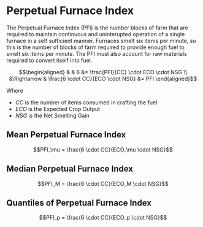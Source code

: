 # Perpetual Furnace Index

The Perpetual Furnace Index (PFI) is the number blocks of farm that are required to maintain continuous and uninterupted operation of a single furnace in a self sufficient manner. Furnaces smelt six items per minute, so this is the number of blocks of farm required to provide enough fuel to smelt six items per minute. The PFI must also account for raw materials required to convert itself into fuel. 

$$\begin{aligned}
& &                     6 &= \frac{PFI}{CC} \cdot ECO \cdot NSG \\ 
&\Rightarrow & \frac{6 \cdot CC}{ECO \cdot NSG} &= PFI 
\end{aligned}$$

Where

* $CC$ is the number of items consumed in crafting the fuel
* $ECO$ is the Expected Crop Output
* $NSG$ is the Net Smelting Gain

## Mean Perpetual Furnace Index 

$$PFI_\mu = \frac{6 \cdot CC}{ECO_\mu \cdot NSG}$$

## Median Perpetual Furnace Index 

$$PFI_M = \frac{6 \cdot CC}{ECO_M \cdot NSG}$$

## Quantiles of Perpetual Furnace Index 

$$PFI_p = \frac{6 \cdot CC}{ECO_p \cdot NSG}$$
